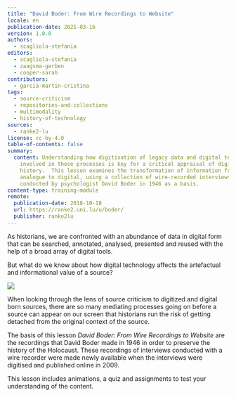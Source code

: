 ```yaml
---
title: "David Boder: From Wire Recordings to Website"
locale: en
publication-date: 2021-03-16
version: 1.0.0
authors:
  - scagliola-stefania
editors:
  - scagliola-stefania
  - zaagsma-gerben
  - cooper-sarah
contributors:
  - garcia-martin-cristina
tags:
  - source-criticism
  - repositories-and-collections
  - multimodality
  - history-of-technology
sources:
  - ranke2-lu
license: cc-by-4.0
table-of-contents: false
summary:
  content: Understanding how digitisation of legacy data and digital technologies
    involved in those processes is key for a critical appraisal of digital
    history.  This lesson examines the transformation of information from
    analogue to digital, using a collection of wire-recorded interviews
    conducted by psychologist David Boder in 1946 as a basis.
content-type: training-module
remote:
  publication-date: 2018-10-18
  url: https://ranke2.uni.lu/u/boder/
  publisher: ranke2lu
---
```

As historians, we are confronted with an abundance of data in digital form that can be searched, annotated, analysed, presented and reused with the help of a broad array of digital tools.

But what do we know about how digital technology affects the artefactual and informational value of a source?

![](images/history-of-technology-from-wire-recording.png)

When looking through the lens of source criticism to digitized and digital born sources, there are so many mediating processes going on before a source can appear on our screen that historians run the risk of getting detached from the original context of the source.

The basis of this lesson *David Boder: From Wire Recordings to Website* are the recordings that David Boder made in 1946 in order to preserve the history of the Holocaust. These recordings of interviews conducted with a wire recorder were made newly available when the interviews were digitised and published online in 2009.

This lesson includes animations, a quiz and assignments to test your understanding of the content.

<ExternalResource title="Interested in learning more?" subtitle="Check out &#x22;David Boder: From Wire Recordings to Website&#x22;" url="https://ranke2.uni.lu/u/boder/" />

